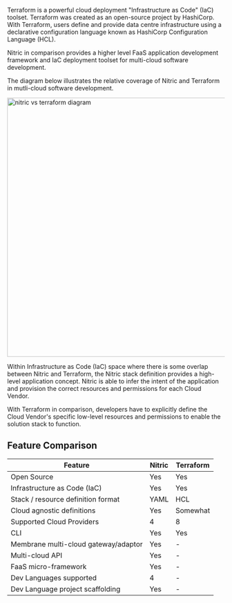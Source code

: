 Terraform is a powerful cloud deployment "Infrastructure as Code" (IaC) toolset. Terraform was created as an open-source project by HashiCorp. With Terraform, users define and provide data centre infrastructure using a declarative configuration language known as HashiCorp Configuration Language (HCL).

Nitric in comparison provides a higher level FaaS application development framework and IaC deployment toolset for multi-cloud software development.

The diagram below illustrates the relative coverage of Nitric and Terraform in mutli-cloud software development.

<img
  height="600"
  src="../../../assets/img/nitric-terraform.svg"
  alt="nitric vs terraform diagram"
/>

Within Infrastructure as Code (IaC) space where there is some overlap between Nitric and Terraform, the Nitric stack definition provides a high-level application concept. Nitric is able to infer the intent of the application and provision the correct resources and permissions for each Cloud Vendor.

With Terraform in comparison, developers have to explicitly define the Cloud Vendor's specific low-level resources and permissions to enable the solution stack to function.

## Feature Comparison

| **Feature**                          | **Nitric** | **Terraform** |
| ------------------------------------ | ---------- | ------------- |
| Open Source                          | Yes        | Yes           |
| Infrastructure as Code (IaC)         | Yes        | Yes           |
| Stack / resource definition format   | YAML       | HCL           |
| Cloud agnostic definitions           | Yes        | Somewhat      |
| Supported Cloud Providers            | 4          | 8             |
| CLI                                  | Yes        | Yes           |
| Membrane multi-cloud gateway/adaptor | Yes        | -             |
| Multi-cloud API                      | Yes        | -             |
| FaaS micro-framework                 | Yes        | -             |
| Dev Languages supported              | 4          | -             |
| Dev Language project scaffolding     | Yes        | -             |
